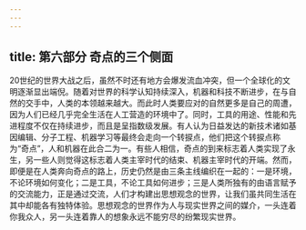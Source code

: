 ```yaml
---
---
---
```

title: 第六部分 奇点的三个侧面
---




20世纪的世界大战之后，虽然不时还有地方会爆发流血冲突，但一个全球化的文明逐渐显出端倪。随着对世界的科学认知持续深入，机器和科技不断进步，在与自然的交手中，人类的本领越来越大。而此时人类要应对的自然更多是自己的周遭，因为人们已经几乎完全生活在人工营造的环境中了。同时，工具的用途、性能和先进程度不仅在持续进步，而且是呈指数级发展。有人认为日益发达的新技术诸如基因编辑、分子工程、机器学习等最终会走向一个转捩点，他们把这个转捩点称为“奇点”，人和机器在此合二为一。有些人相信，奇点的到来标志着人类实现了永生，另一些人则觉得这标志着人类主宰时代的结束、机器主宰时代的开端。然而，即便是在人类奔向奇点的路上，历史仍然是由三条主线编织在一起的：一是环境，不论环境如何变化；二是工具，不论工具如何进步；三是人类所独有的由语言赋予的交流能力，正是通过交流，人们才构建出思想观念的世界，让我们虽共同生活在其中却能各有独特体验。思想观念的世界作为人与现实世界之间的媒介，一头连着你我众人，另一头连着靠人的想象永远不能穷尽的纷繁现实世界。